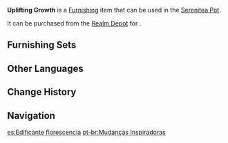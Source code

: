 {{Furnishing Infobox
|id             = 362232
|image          = Item Uplifting Growth.png
|category       = Small Furnishing
|subcategory    = Ornament
|quality        = 3
|adeptal_energy = 20
|load           = 169
|reduced_load   = 127
|description    = A flower pot made from meticulously polished [[Adhigama Wood]]. Within it, one can find finely grained soil and vividly colored flowers. The soil has been mixed with nutrients specifically prepared by the [[Forest Rangers]] to help flowers bloom. Flower lovers will hopefully gain some motivation from seeing the plant grow stronger day by day and smelling its soft fragrance in the room.
|mention        = 
|blueprint      = 
|source1        = [[Realm Depot]]
}}
'''Uplifting Growth''' is a [[Furnishing]] item that can be used in the [[Serenitea Pot]].

It can be purchased from the [[Realm Depot]] for {{Item|Realm Currency|30|x=80}}.

==Furnishing Sets==
{{Craft Usage}}

==Other Languages==
{{Other Languages
|default_hidden = 1
|en      = Uplifting Growth
|zhs     = 「振奋的渐变」
|zhs_rm  = "Zhènfèn de Jiànbiàn"
|zht     = 「振奮的漸變」
|zht_rm  = "Zhènfèn de Jiànbiàn"
|ja      = 「奮起する変化」
|ja_rm   = "Funki Suru Henka"
|ko      = 「두근거리는 변화」
|ko_rm   = "Dugeungeorineun Byeonhwa"
|es      = Edificante florescencia
|fr      = Croissance édifiante
|ru      = Воодушевляющие градиенты
|th      = "ความตื่นเต้นเพิ่มขึ้นทีละน้อย"
|th_rm   = 
|vi      = Biến Chuyển Phấn Chấn
|de      = „Stimulierender Wandel“
|id      = Peningkatan yang Kuat
|pt      = Mudanças Inspiradoras
|tr      = Canlandıran Büyüme
|it      = Crescita rinvigorente
}}

==Change History==
{{Change History|3.2}}

==Navigation==
{{Furnishing Navbox|interior}}

[[es:Edificante florescencia]]
[[pt-br:Mudanças Inspiradoras]]